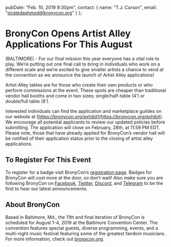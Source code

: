   pubDate: "Feb. 10, 2019 9:30pm",
  contact: {
    name: "T.J. Carson",
    email: "piratedashmod@bronycon.org"
  }
};

# BronyCon Opens Artist Alley Applications For This August

(BALTIMORE) - For our final mission this year everyone has a vital role to play. We’re putting out one final call to bring in individuals who work on a different scale and we’re excited to give smaller artists a chance to vend at the convention as we announce the launch of Artist Alley applications!

Artist Alley tables are for those who create their own products or who perform commissions at the event. These spots are cheaper than traditional vendor hall booths and come in two sizes; single/half-table (4’) or double/full table (8’).

Interested individuals can find the application and marketplace guildes on our website at [https://bronycon.org/exhibit](https://bronycon.org/exhibit). We encourage all potential applicants to review our updated policies before submitting. The application will close on February, 28th, at 11:59 PM EDT. Please note, those that have already applied for BronyCon’s vendor hall will be notified of their application status prior to the closing of artist alley applications.

## To Register For This Event

To register for a badge visit BronyCon’s [registration page](http://bronycon.org#register). Badges for BronyCon will cost more at the door, so don’t wait! Also make sure you are following BronyCon on [Facebook](https://www.facebook.com/BronyCon), [Twitter](https://twitter.com/bronycon), [Discord](https://twitter.com/bronycon), and [Telegram](https://t.me/BronyCon) to be the first to hear our latest announcements.

## About BronyCon

Based in Baltimore, Md., the 11th and final iteration of BronyCon is scheduled for August 1-4, 2019 at the Baltimore Convention Center. The convention features special guests, diverse programming, events, and a multi-night music festival featuring some of the greatest fandom musicians. For more information, check out [bronycon.org](https://bronycon.org).
